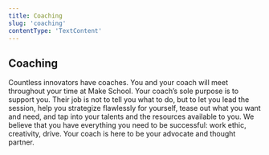 ```yaml
---
title: Coaching
slug: 'coaching'
contentType: 'TextContent'
---
```


## Coaching

Countless innovators have coaches. You and your coach will meet throughout your time at Make School.
Your coach’s sole purpose is to support you. Their job is not to tell you what to do, but to let you
lead the session, help you strategize flawlessly for yourself, tease out what you want and need, and
tap into your talents and the resources available to you. We believe that you have everything you
need to be successful: work ethic, creativity, drive. Your coach is here to be your advocate and
thought partner.
